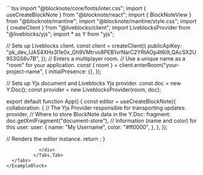 
<ExampleBlock name="collaboration/liveblocks" path="examples/06-collaboration/02-liveblocks">
  <Tabs items={["App.tsx"]}>
    <Tabs.Tab>
            <div className={"max-h-96 overflow-auto rounded-lg overscroll-contain"}>
```tsx 
import "@blocknote/core/fonts/inter.css";
import { useCreateBlockNote } from "@blocknote/react";
import { BlockNoteView } from "@blocknote/mantine";
import "@blocknote/mantine/style.css";
import { createClient } from "@liveblocks/client";
import LiveblocksProvider from "@liveblocks/yjs";
import * as Y from "yjs";

// Sets up Liveblocks client.
const client = createClient({
  publicApiKey:
    "pk_dev_lJAS4XHx3l1e0x_Gh9VMtrvo8PEB1vrNarC2YRtAOp4t6i9_QAcSX2U953GS6v7B",
});
// Enters a multiplayer room.
// Use a unique name as a "room" for your application.
const { room } = client.enterRoom("your-project-name", {
  initialPresence: {},
});

// Sets up Yjs document and Liveblocks Yjs provider.
const doc = new Y.Doc();
const provider = new LiveblocksProvider(room, doc);

export default function App() {
  const editor = useCreateBlockNote({
    collaboration: {
      // The Yjs Provider responsible for transporting updates:
      provider,
      // Where to store BlockNote data in the Y.Doc:
      fragment: doc.getXmlFragment("document-store"),
      // Information (name and color) for this user:
      user: {
        name: "My Username",
        color: "#ff0000",
      },
    },
  });

  // Renders the editor instance.
  return <BlockNoteView editor={editor} />;
}

```
            </div>
          </Tabs.Tab>
  </Tabs>
</ExampleBlock>